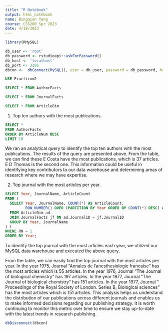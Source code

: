 ```yaml
---
title: "R Notebook"
output: html_notebook
name: Bingqian Yang
course: CS5200 Spr 2023
date: 4/18/2023
---
```


```r
library(RMySQL)
```

```r
db_user <- 'root'
db_password <- rstudioapi::askForPassword()
db_host <- 'localhost' 
db_port <- 3306
dbcon <-  dbConnect(MySQL(), user = db_user, password = db_password, host = db_host, port = db_port)
```

```sql
USE Practicum2
```
```sql
SELECT * FROM AuthorFacts
```
```sql
SELECT * FROM JournalFacts
```


```sql
SELECT * FROM ArticleDim
```





1. Top ten authors with the most publications.
```sql
SELECT *
FROM AuthorFacts
ORDER BY ArticleNum DESC
LIMIT 10

```

We ran an analytical query to identify the top ten authors with the most publications. 
The results of the query are presented above.
From the table, we can find these E Costa have the most publications, which is 37 articles. E D Thomas is the second one.
This information could be useful in identifying key contributors to our data warehouse 
and determining areas of research where we may have expertise.





2. Top journal with the most articles per year.

```sql
SELECT Year, JournalName, ArticleCount
FROM (
  SELECT Year, JournalName, COUNT(*) AS ArticleCount,
         ROW_NUMBER() OVER (PARTITION BY Year ORDER BY COUNT(*) DESC) AS RN
  FROM ArticleDim ad
  JOIN JournalFacts jf ON ad.JournalID = jf.JournalID
  GROUP BY Year, JournalName
) t
WHERE RN = 1
ORDER BY Year;
```


To identify the top journal with the most articles each year, 
we utilized our MySQL data warehouse and executed the above query.

From the table, we can easily find the top journal with the most articles per year.
In the year 1975, Journal "Annales de l'anesthesiologie francaise" has the most articles which is 55 articles. 
In the year 1976, Journal "The Journal of biological chemistry" has 197 articles.
In the year 1977, Journal "The Journal of biological chemistry" has 151 articles.
In the year 1977, Journal "	Proceedings of the Royal Society of London. Series B, Biological sciences" has the most articles which is 151 articles.
This analysis helps us understand the distribution of our publications across different journals and enables us to make informed decisions regarding our publishing strategy. It is worth continuing to monitor this metric over time to ensure we stay up-to-date with the latest trends in research publishing. 




```r
dbDisconnect(dbcon)
```




